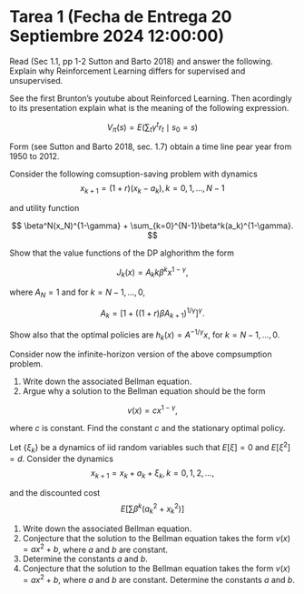 # Tarea 1 (Fecha de Entrega 20 Septiembre 2024 12:00:00)

:::{exr-1}
Read (Sec 1.1, pp 1-2 Sutton and Barto 2018) and answer the following. Explain why Reinforcement Learning differs for supervised and unsupervised. 
:::


:::{exr-2}
See the first Brunton's youtube about Reinforced Learning. Then acordingly to its presentation explain what is the meaning of the following expression.

$$
V_\pi(s) = E\left(\sum_t\gamma^tr_t\mid s_0=s\right)
$$

:::


:::{exr-3}
Form (see Sutton and Barto 2018, sec. 1.7) obtain a time line pear year from 1950 to 2012.
:::


:::{exr-4}
Consider the following comsuption-saving problem with dynamics
$$
x_{k+1} = (1+r)(x_k-a_k), k = 0,1,\ldots,N-1
$$

and utility function

$$
\beta^N(x_N)^{1-\gamma} + \sum_{k=0}^{N-1}\beta^k(a_k)^{1-\gamma}.
$$

Show that the value functions of the DP alghorithm the form

$$
J_k(x) = A_kk\beta^k x^{1-\gamma},
$$

where $A_N=1$ and for $k=N-1,\ldots,0$,

$$
A_k = \left[1 + \left((1+r)\beta A_{k+1}\right)^{1/\gamma}\right]^\gamma.
$$

Show also that the optimal policies are $h_k(x) = A^{-1/\gamma}x$, for $k = N-1,\ldots,0$.
:::


:::{exr-5}
Consider now the infinite-horizon version of the above compsumption problem.

1. Write down the associated Bellman equation.
2. Argue why a solution to the Bellman equation should be the form 

$$
v(x) = cx^{1-\gamma},
$$

where $c$ is constant. Find the constant $c$ and the stationary optimal policy. 

:::


:::{exr-6}
Let $\{\xi_k\}$ be a dynamics of iid random variables such that $E\left[\xi\right] = 0$ and $E\left[\xi^2\right] = d$. Consider the dynamics
$$
x_{k+1} = x_k + a_k + \xi_k, k = 0,1,2,\ldots,
$$

and the discounted cost
$$
E\left[ \sum \beta^k \left(a^2_k + x_k^2\right)\right]
$$

1. Write down the associated Bellman equation.
2. Conjecture that the solution to the Bellman equation takes the form $v(x) = ax^2 + b$, where $a$ and $b$ are constant.
3. Determine the constants $a$ and $b$.
4. Conjecture that the solution to the Bellman equation takes the form $v(x) = ax^2 + b$, where $a$ and $b$ are constant. Determine the constants $a$ and $b$.
:::

